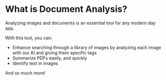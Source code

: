 # What is Document Analysis?

Analyzing images and documents is an essential tool for any modern day app. 

With this tool, you can:

- Enhance searching through a library of images by analyzing each image with our AI and giving them specific tags
- Summarize PDFs easily, and quickly
- Identify text in images

And so much more! 